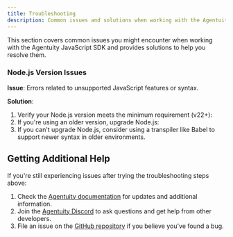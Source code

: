 ```yaml
---
title: Troubleshooting
description: Common issues and solutions when working with the Agentuity JavaScript SDK
---
```


This section covers common issues you might encounter when working with the Agentuity JavaScript SDK and provides solutions to help you resolve them.

### Node.js Version Issues

**Issue**: Errors related to unsupported JavaScript features or syntax.

**Solution**:
1. Verify your Node.js version meets the minimum requirement (v22+):
   <CLICommand command="node --version" />
2. If you're using an older version, upgrade Node.js:
   <CLICommand command="nvm install 22" />
   <CLICommand command="nvm use 22" />
3. If you can't upgrade Node.js, consider using a transpiler like Babel to support newer syntax in older environments.


## Getting Additional Help

If you're still experiencing issues after trying the troubleshooting steps above:

1. Check the [Agentuity documentation](https://agentuity.dev) for updates and additional information.
2. Join the [Agentuity Discord](https://discord.gg/agentuity) to ask questions and get help from other developers.
4. File an issue on the [GitHub repository](https://github.com/agentuity/sdk-js/issues) if you believe you've found a bug.
